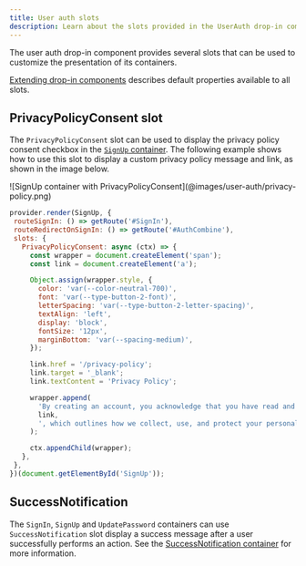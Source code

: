 ```yaml
---
title: User auth slots
description: Learn about the slots provided in the UserAuth drop-in component.
---
```



The user auth drop-in component provides several slots that can be used to customize the presentation of its containers.

[Extending drop-in components](/dropins/all/extending/) describes default properties available to all slots.

## PrivacyPolicyConsent slot

The `PrivacyPolicyConsent` slot can be used to display the privacy policy consent checkbox in the [`SignUp` container](/dropins/user-auth/containers/sign-up/). The following example shows how to use this slot to display a custom privacy policy message and link, as shown in the image below.

<Diagram caption="SignUp container with PrivacyPolicyConsent">
  ![SignUp container with PrivacyPolicyConsent](@images/user-auth/privacy-policy.png)
</Diagram>

```js
provider.render(SignUp, {
 routeSignIn: () => getRoute('#SignIn'),
 routeRedirectOnSignIn: () => getRoute('#AuthCombine'),
 slots: {
   PrivacyPolicyConsent: async (ctx) => {
     const wrapper = document.createElement('span');
     const link = document.createElement('a');

     Object.assign(wrapper.style, {
       color: 'var(--color-neutral-700)',
       font: 'var(--type-button-2-font)',
       letterSpacing: 'var(--type-button-2-letter-spacing)',
       textAlign: 'left',
       display: 'block',
       fontSize: '12px',
       marginBottom: 'var(--spacing-medium)',
     });

     link.href = '/privacy-policy';
     link.target = '_blank';
     link.textContent = 'Privacy Policy';

     wrapper.append(
       'By creating an account, you acknowledge that you have read and agree to our ',
       link,
       ', which outlines how we collect, use, and protect your personal data.'
     );

     ctx.appendChild(wrapper);
   },
 },
})(document.getElementById('SignUp'));
```

## SuccessNotification

The `SignIn`, `SignUp` and `UpdatePassword` containers can use  `SuccessNotification` slot display a success message after a user successfully performs an action. See the [SuccessNotification container](/dropins/user-auth/containers/success-notification/) for more information.
